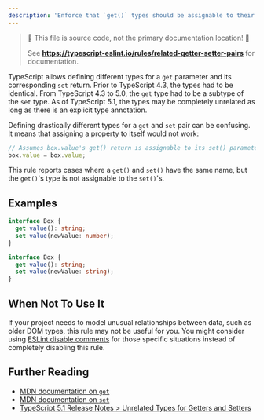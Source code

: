 ---
description: 'Enforce that `get()` types should be assignable to their equivalent `set()` type.'
---


> 🛑 This file is source code, not the primary documentation location! 🛑
>
> See **https://typescript-eslint.io/rules/related-getter-setter-pairs** for documentation.

TypeScript allows defining different types for a `get` parameter and its corresponding `set` return.
Prior to TypeScript 4.3, the types had to be identical.
From TypeScript 4.3 to 5.0, the `get` type had to be a subtype of the `set` type.
As of TypeScript 5.1, the types may be completely unrelated as long as there is an explicit type annotation.

Defining drastically different types for a `get` and `set` pair can be confusing.
It means that assigning a property to itself would not work:

```ts
// Assumes box.value's get() return is assignable to its set() parameter
box.value = box.value;
```

This rule reports cases where a `get()` and `set()` have the same name, but the `get()`'s type is not assignable to the `set()`'s.

## Examples

<Tabs>
<TabItem value="❌ Incorrect">

```ts
interface Box {
  get value(): string;
  set value(newValue: number);
}
```

</TabItem>
<TabItem value="✅ Correct">

```ts
interface Box {
  get value(): string;
  set value(newValue: string);
}
```

</TabItem>
</Tabs>

## When Not To Use It

If your project needs to model unusual relationships between data, such as older DOM types, this rule may not be useful for you.
You might consider using [ESLint disable comments](https://eslint.org/docs/latest/use/configure/rules#using-configuration-comments-1) for those specific situations instead of completely disabling this rule.

## Further Reading

- [MDN documentation on `get`](https://developer.mozilla.org/en-US/docs/Web/JavaScript/Reference/Functions/get)
- [MDN documentation on `set`](https://developer.mozilla.org/en-US/docs/Web/JavaScript/Reference/Functions/set)
- [TypeScript 5.1 Release Notes > Unrelated Types for Getters and Setters](https://www.typescriptlang.org/docs/handbook/release-notes/typescript-5-1.html#unrelated-types-for-getters-and-setters)
